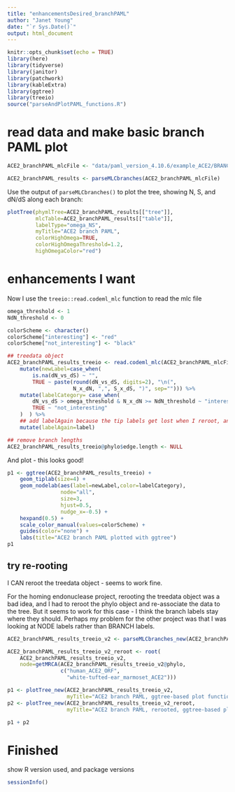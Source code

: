 ```yaml
---
title: "enhancementsDesired_branchPAML"
author: "Janet Young"
date: "`r Sys.Date()`"
output: html_document
---
```




```r
knitr::opts_chunk$set(echo = TRUE)
library(here)
library(tidyverse)
library(janitor)
library(patchwork)
library(kableExtra)
library(ggtree)
library(treeio)
source("parseAndPlotPAML_functions.R")
```

# read data and make basic branch PAML plot

```r
ACE2_branchPAML_mlcFile <- "data/paml_version_4.10.6/example_ACE2/BRANCHpaml_initOmega0.4_codonModel2/mlc"

ACE2_branchPAML_results <- parseMLCbranches(ACE2_branchPAML_mlcFile)
```

Use the output of `parseMLCbranches()` to plot the tree, showing N, S, and dN/dS along each branch:

```r
plotTree(phymlTree=ACE2_branchPAML_results[["tree"]], 
         mlcTable=ACE2_branchPAML_results[["table"]], 
         labelType="omega_NS",
         myTitle="ACE2 branch PAML", 
         colorHighOmega=TRUE, 
         colorHighOmegaThreshold=1.2,
         highOmegaColor="red")
```

# enhancements I want

Now I use the `treeio::read.codeml_mlc` function to read the mlc file

```r
omega_threshold <- 1
NdN_threshold <- 0

colorScheme <- character()
colorScheme["interesting"] <- "red"
colorScheme["not_interesting"] <- "black"

## treedata object
ACE2_branchPAML_results_treeio <- read.codeml_mlc(ACE2_branchPAML_mlcFile) %>% 
    mutate(newLabel=case_when(
        is.na(dN_vs_dS) ~ "",
        TRUE ~ paste(round(dN_vs_dS, digits=2), "\n(", 
                     N_x_dN, ",", S_x_dS, ")", sep=""))) %>% 
    mutate(labelCategory= case_when(
        dN_vs_dS > omega_threshold & N_x_dN >= NdN_threshold ~ "interesting",
        TRUE ~ "not_interesting"
    )  ) %>% 
    ## add labelAgain because the tip labels get lost when I reroot, and this helps me keep them
    mutate(labelAgain=label)

## remove branch lengths
ACE2_branchPAML_results_treeio@phylo$edge.length <- NULL
```

And plot - this looks good!

```r
p1 <- ggtree(ACE2_branchPAML_results_treeio) +
    geom_tiplab(size=4) +
    geom_nodelab(aes(label=newLabel,color=labelCategory),
                 node="all",
                 size=3,
                 hjust=0.5, 
                 nudge_x=-0.5) +
    hexpand(0.5) +
    scale_color_manual(values=colorScheme) + 
    guides(color="none") +
    labs(title="ACE2 branch PAML plotted with ggtree")
p1
```


## try re-rooting

I CAN reroot the treedata object - seems to work fine. 

For the homing endonuclease project, rerooting the treedata object was a bad idea, and I had to reroot the phylo object and re-associate the data to the tree. But it seems to work for this case - I think the branch labels stay where they should. Perhaps my problem for the other project was that I was looking at NODE labels rather than BRANCH labels.


```r
ACE2_branchPAML_results_treeio_v2 <- parseMLCbranches_new(ACE2_branchPAML_mlcFile)

ACE2_branchPAML_results_treeio_v2_reroot <- root(
    ACE2_branchPAML_results_treeio_v2,
    node=getMRCA(ACE2_branchPAML_results_treeio_v2@phylo,
                 c("human_ACE2_ORF",
                   "white-tufted-ear_marmoset_ACE2")))

p1 <- plotTree_new(ACE2_branchPAML_results_treeio_v2, 
                   myTitle="ACE2 branch PAML, ggtree-based plot function")
p2 <- plotTree_new(ACE2_branchPAML_results_treeio_v2_reroot, 
                   myTitle="ACE2 branch PAML, rerooted, ggtree-based plot function")

p1 + p2
```



# Finished

show R version used, and package versions

```r
sessionInfo()
```
